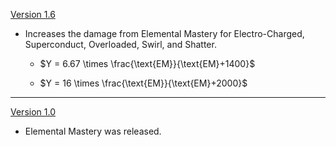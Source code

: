{{Change History/Header}}
[[Version 1.6]]
*Increases the damage from Elemental Mastery for Electro-Charged, Superconduct, Overloaded, Swirl, and Shatter.
**{{Color|Old formula:}} <math>Y = 6.67 \times \frac{\text{EM}}{\text{EM}+1400} </math>
**{{Color|New formula:}} <math>Y = 16 \times \frac{\text{EM}}{\text{EM}+2000} </math>
----
[[Version 1.0]]
*Elemental Mastery was released.